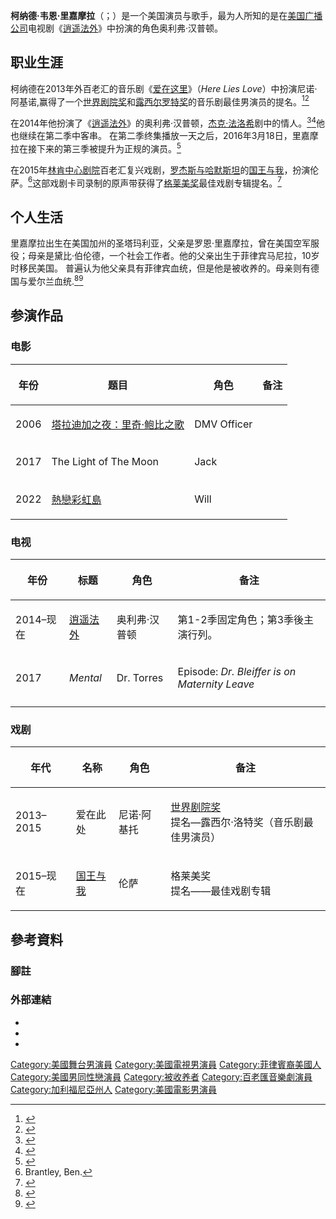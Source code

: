'''柯纳德·韦恩·里嘉摩拉'''（{{lang-en|Conrad Wayne Ricamora}}；{{bd|1979年|2月17日}}）是一个美国演员与歌手，最为人所知的是在[[美国广播公司|美国广播公司]]电视剧《[[逍遙法外_(電視劇)|逍遥法外]]》中扮演的角色奥利弗·汉普顿。 

== 职业生涯 ==
柯纳德在2013年外百老汇的音乐剧《[[爱在这里|爱在这里]]》（''Here Lies Love''）中扮演尼诺·阿基诺,赢得了一个[[世界剧院奖|世界剧院奖]]和[[露西尔罗特奖|露西尔罗特奖]]的音乐剧最佳男演员的提名。<ref>{{Cite web|title=Theatre World Awards - Theatre World Awards|url=http://www.theatreworldawards.org/past-recipients.html|access-date=2021-11-01|work=www.theatreworldawards.org|archive-date=2018-10-12|archive-url=https://web.archive.org/web/20181012122808/http://www.theatreworldawards.org/past-recipients.html|dead-url=no}}</ref><ref>{{cite web|title=Lortel Archives|url=http://www.lortel.org/lla_archive/index.cfm?search_by=people&first=Conrad&last=Ricamora&middle=|accessdate=2015-09-27|publisher=The Internet Off-Broadway Database|archiveurl=https://web.archive.org/web/20151007165024/http://www.lortel.org/lla_archive/index.cfm?search_by=people&first=Conrad&last=Ricamora&middle=|archivedate=2015-10-07|deadurl=yes}}</ref>

在2014年他扮演了《[[捉智雙雄|逍遥法外]]》的奥利弗·汉普顿，[[傑克·法洛希|杰克·法洛希]]剧中的情人。<ref>{{Cite web|title="How To Get Away With Murder" Actor Jack Falahee: Connor is a "Creature Of Appetites"|url=http://www.thebacklot.com/how-to-get-away-with-murder-jack-falahee-on-connor-as-a-creature-of-appetites/10/2014/|accessdate=28 October 2014|work=thebacklot.com|archive-date=2015-09-05|archive-url=https://web.archive.org/web/20150905124106/http://www.thebacklot.com/how-to-get-away-with-murder-jack-falahee-on-connor-as-a-creature-of-appetites/10/2014/|dead-url=no}}</ref><ref>{{Cite web|title=On the Town: Summer Fridays at 'Here Lies Love'|url=http://www.huffingtonpost.com/suzy-evans/on-the-town-summer-friday_b_5698619.html|accessdate=28 October 2014|date=22 August 2014|work=The Huffington Post|archive-date=2016-03-04|archive-url=https://web.archive.org/web/20160304072634/http://www.huffingtonpost.com/suzy-evans/on-the-town-summer-friday_b_5698619.html|dead-url=no}}</ref>他也继续在第二季中客串。 在第二季终集播放一天之后，2016年3月18日，里嘉摩拉在接下来的第三季被提升为正规的演员。<ref>{{Cite web|title=HTGAWM Promotes Conrad Ricamora to Series Regular in Season 3|url=http://tvline.com/2016/03/18/how-to-get-away-with-murder-season-3-conrad-ricamora-series-regular-oliver/|access-date=2016-03-18|website=TVLine|archive-date=2016-03-19|archive-url=https://web.archive.org/web/20160319211828/http://tvline.com/2016/03/18/how-to-get-away-with-murder-season-3-conrad-ricamora-series-regular-oliver/|dead-url=no}}</ref>

在2015年[[林肯中心剧院|林肯中心剧院]]百老汇复兴戏剧，[[罗杰斯与哈默斯坦|罗杰斯与哈默斯坦]]的[[國王與我|国王与我]]，扮演伦萨。<ref name="Brantley2015">Brantley, Ben. </ref>这部戏剧卡司录制的原声带获得了[[葛萊美獎|格莱美奖]]最佳戏剧专辑提名。<ref>{{Cite web|title=Grammy Nominations 2016 Full List|url=http://www.hollywoodreporter.com/news/grammy-nominations-2016-full-list-846297|accessdate=2015-12-16|website=The Hollywood Reporter|archive-date=2021-03-08|archive-url=https://web.archive.org/web/20210308072435/https://www.hollywoodreporter.com/news/grammy-nominations-2016-full-list-846297|dead-url=no}}</ref>

== 个人生活 ==
里嘉摩拉出生在美国加州的圣塔玛利亚，父亲是罗恩·里嘉摩拉，曾在美国空军服役；母亲是黛比·伯伦德，一个社会工作者。他的父亲出生于菲律宾马尼拉，10岁时移民美国。 普遍认为他父亲具有菲律宾血统，但是他是被收养的。母亲则有德国与爱尔兰血统.<ref name="out">{{Cite web|title=Jose Llana & Conrad Ricamora, stars of Here Lies Love, on their personal journeys of self-acceptance|url=http://www.out.com/entertainment/theater-dance/2014/07/30/here-lies-love-stars-jose-llana-conrad-ricamora-filipino-marcos-musical|accessdate=28 October 2014|work=Out Magazine|archive-date=2019-03-31|archive-url=https://web.archive.org/web/20190331192823/https://www.out.com/entertainment/theater-dance/2014/07/30/here-lies-love-stars-jose-llana-conrad-ricamora-filipino-marcos-musical|dead-url=no}}</ref><ref name="fans">{{Cite web|title=Conrad Ricamora Fans|url=http://conradricamorafans.tumblr.com/trivia|accessdate=2015-11-06|website=conradricamorafans.tumblr.com|archiveurl=https://web.archive.org/web/20160304101748/http://conradricamorafans.tumblr.com/trivia|archivedate=2016-03-04|deadurl=yes}}</ref>

== 参演作品 ==

=== 电影 ===
{| class="wikitable sortable" style="margin-bottom: 10px;"
!年份
!题目
!角色
!备注
|-
| 2006
| [[塔拉迪加之夜：里奇·鲍比之歌|塔拉迪加之夜：里奇·鲍比之歌]]
| DMV Officer
|
|-
|2017
|The Light of The Moon
|Jack
|
|-
|2022
|[[熱戀彩虹島|熱戀彩虹島]]
|Will
|
|}

=== 电视 ===
{| class="wikitable sortable" style="margin-bottom: 10px;"
!年份
!标题
!角色
!备注
|-
| 2014–现在
| [[逍遙法外_(電視劇)|逍遥法外]]
|奥利弗·汉普顿
| 第1-2季固定角色；第3季後主演行列。
|-
| 2017
| ''Mental''
| Dr. Torres
| Episode: ''Dr. Bleiffer is on Maternity Leave''
|-
|}

=== 戏剧 ===
{| class="wikitable sortable" style="margin-bottom: 10px;"
!年代
!名称
!角色
!备注
|-
| 2013–2015
|爱在此处
|尼诺·阿基托
|[[世界剧院奖|世界剧院奖]]<br>提名—露西尔·洛特奖（音乐剧最佳男演员）
|-
| 2015–现在
|[[国王与我|国王与我]]
|伦萨
|格莱美奖<br>提名——最佳戏剧专辑
|}

== 參考資料 ==
===腳註===
{{Reflist|30em}}
===外部連結===
* {{IMDb name|1505056}}
* {{Ibdb name|id=494762}}
* {{Twitter}}
{{DEFAULTSORT: Ricamora, Conrad}}
[[Category:美國舞台男演員|Category:美國舞台男演員]]
[[Category:美國電視男演員|Category:美國電視男演員]]
[[Category:菲律賓裔美國人|Category:菲律賓裔美國人]]
[[Category:美國男同性戀演員|Category:美國男同性戀演員]]
[[Category:被收养者|Category:被收养者]]
[[Category:百老匯音樂劇演員|Category:百老匯音樂劇演員]]
[[Category:加利福尼亞州人|Category:加利福尼亞州人]]
[[Category:美國電影男演員|Category:美國電影男演員]]